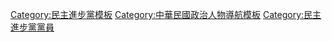 [[Category:民主進步黨模板|Category:民主進步黨模板]]
[[Category:中華民國政治人物導航模板|Category:中華民國政治人物導航模板]]
[[Category:民主進步黨黨員|Category:民主進步黨黨員]]